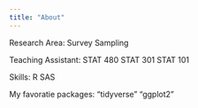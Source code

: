 ```yaml
---
title: "About"
---
```


Research Area: 
Survey Sampling \

Teaching Assistant: 
STAT 480 
STAT 301 
STAT 101 \

Skills: 
R 
SAS \

My favoratie packages:
"tidyverse"  "ggplot2" 
